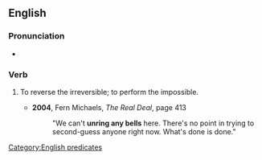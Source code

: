 ==English==

===Pronunciation===
* {{audio|en|En-au-unring a bell.ogg|Audio (AU)}}

===Verb===
{{en-verb|[[unring]]<,,unrang,unrung> [[a]] [[bell]]}}

# {{lb|en|idiomatic}} To reverse the irreversible; to perform the impossible.
#* '''2004''', Fern Michaels, ''The Real Deal'', page 413
#*: "We can't '''unring any bells''' here. There's no point in trying to second-guess anyone right now. What's done is done."

[[Category:English predicates]]